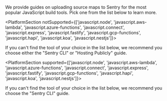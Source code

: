 We provide guides on uploading source maps to Sentry for the most popular JavaScript build tools.
Pick one from the list below to learn more.

<PlatformSection notSupported={['javascript.node', 'javascript.aws-lambda', 'javascript.azure-functions', 'javascript.connect', 'javascript.express', 'javascript.fastify', 'javascript.gcp-functions', 'javascript.hapi', 'javascript.koa', 'javascript.nestjs']}>

<Note>

If you can't find the tool of your choice in the list below, we recommend you choose either the "Sentry CLI" or "Hosting Publicly" guide.

</Note>

</PlatformSection>

<PlatformSection supported={['javascript.node', 'javascript.aws-lambda', 'javascript.azure-functions', 'javascript.connect', 'javascript.express', 'javascript.fastify', 'javascript.gcp-functions', 'javascript.hapi', 'javascript.koa', 'javascript.nestjs']}>

<Note>

If you can't find the tool of your choice in the list below, we recommend you choose the "Sentry CLI" guide.

</Note>

</PlatformSection>

<PageGrid />
